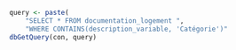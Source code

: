 ```r
query <- paste(
    "SELECT * FROM documentation_logement ",
    "WHERE CONTAINS(description_variable, 'Catégorie')"
dbGetQuery(con, query)
```
